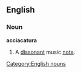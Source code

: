 ==English==
[[Category:English nouns]]
===Noun===
'''acciacatura'''
#A [[dissonant]] music [[note]].